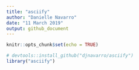 ```yaml
---
title: "asciify"
author: "Danielle Navarro"
date: "11 March 2019"
output: github_document
---
```


```r
knitr::opts_chunk$set(echo = TRUE)
```

<!--
[![Travis build status](https://travis-ci.org/djnavarro/asciify.svg?branch=master)](https://travis-ci.org/djnavarro/asciify)
-->


```r
# devtools::install_github("djnavarro/asciify")
library("asciify")
```


